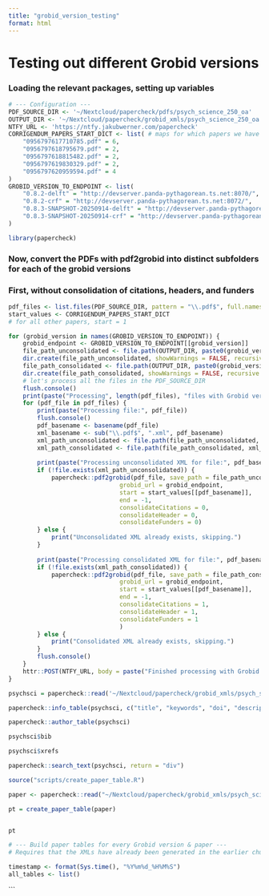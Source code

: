 ```yaml
---
title: "grobid_version_testing"
format: html
---
```


# Testing out different Grobid versions

### Loading the relevant packages, setting up variables

```r
# --- Configuration ---
PDF_SOURCE_DIR <- '~/Nextcloud/papercheck/pdfs/psych_science_250_oa'
OUTPUT_DIR <- '~/Nextcloud/papercheck/grobid_xmls/psych_science_250_oa'
NTFY_URL <- 'https://ntfy.jakubwerner.com/papercheck'
CORRIGENDUM_PAPERS_START_DICT <- list( # maps for which papers we have to specify start=X
    "0956797617710785.pdf" = 6,
    "0956797618795679.pdf" = 2,
    "0956797618815482.pdf" = 2,
    "0956797619830329.pdf" = 2,
    "0956797620959594.pdf" = 4
)
GROBID_VERSION_TO_ENDPOINT <- list(
    "0.8.2-delft" = "http://devserver.panda-pythagorean.ts.net:8070/",
    "0.8.2-crf" = "http://devserver.panda-pythagorean.ts.net:8072/",
    "0.8.3-SNAPSHOT-20250914-delft" = "http://devserver.panda-pythagorean.ts.net:8074/",
    "0.8.3-SNAPSHOT-20250914-crf" = "http://devserver.panda-pythagorean.ts.net:8076/"
)

library(papercheck)
```

### Now, convert the PDFs with pdf2grobid into distinct subfolders for each of the grobid versions

### First, without consolidation of citations, headers, and funders

```r

pdf_files <- list.files(PDF_SOURCE_DIR, pattern = "\\.pdf$", full.names = TRUE)
start_values <- CORRIGENDUM_PAPERS_START_DICT
# for all other papers, start = 1

for (grobid_version in names(GROBID_VERSION_TO_ENDPOINT)) {
    grobid_endpoint <- GROBID_VERSION_TO_ENDPOINT[[grobid_version]]
    file_path_unconsolidated <- file.path(OUTPUT_DIR, paste0(grobid_version, "_unconsolidated"))
    dir.create(file_path_unconsolidated, showWarnings = FALSE, recursive = TRUE)
    file_path_consolidated <- file.path(OUTPUT_DIR, paste0(grobid_version, "_consolidated_glutton_v1"))
    dir.create(file_path_consolidated, showWarnings = FALSE, recursive = TRUE)
    # let's process all the files in the PDF_SOURCE_DIR
    flush.console()
    print(paste("Processing", length(pdf_files), "files with Grobid version", grobid_version))
    for (pdf_file in pdf_files) {
        print(paste("Processing file:", pdf_file))
        flush.console()
        pdf_basename <- basename(pdf_file)
        xml_basename <- sub("\\.pdf$", ".xml", pdf_basename)
        xml_path_unconsolidated <- file.path(file_path_unconsolidated, xml_basename)
        xml_path_consolidated <- file.path(file_path_consolidated, xml_basename)
        
        print(paste("Processing unconsolidated XML for file:", pdf_basename))
        if (!file.exists(xml_path_unconsolidated)) {
            papercheck::pdf2grobid(pdf_file, save_path = file_path_unconsolidated,
                               grobid_url = grobid_endpoint,
                               start = start_values[[pdf_basename]],
                               end = -1,
                               consolidateCitations = 0,
                               consolidateHeader = 0,
                               consolidateFunders = 0)
        } else {
            print("Unconsolidated XML already exists, skipping.")
        }
        
        print(paste("Processing consolidated XML for file:", pdf_basename))
        if (!file.exists(xml_path_consolidated)) {
            papercheck::pdf2grobid(pdf_file, save_path = file_path_consolidated,
                               grobid_url = grobid_endpoint,
                               start = start_values[[pdf_basename]],
                               end = -1,
                               consolidateCitations = 1,
                               consolidateHeader = 1,
                               consolidateFunders = 1
                               )
        } else {
            print("Consolidated XML already exists, skipping.")
        }
        flush.console()
    }
    httr::POST(NTFY_URL, body = paste("Finished processing with Grobid version", grobid_version))
}

```

```r
psychsci = papercheck::read('~/Nextcloud/papercheck/grobid_xmls/psych_science_250_oa/0.8.3-SNAPSHOT-20250914-delft_consolidated_glutton_v1/0956797614527830.xml')

papercheck::info_table(psychsci, c("title", "keywords", "doi", "description"))
```

```r
papercheck::author_table(psychsci)
```

```r
psychsci$bib
```

```r
psychsci$xrefs
```

```r
papercheck::search_text(psychsci, return = "div")
```

```r
source("scripts/create_paper_table.R")

paper <- papercheck::read("~/Nextcloud/papercheck/grobid_xmls/psych_science_250_oa/0.8.3-SNAPSHOT-20250914-delft_consolidated_glutton_v1/0956797614527830.xml")

pt = create_paper_table(paper)


pt
```

```r
# --- Build paper tables for every Grobid version & paper ---
# Requires that the XMLs have already been generated in the earlier chunk.

timestamp <- format(Sys.time(), "%Y%m%d_%H%M%S")
all_tables <- list()

```

\`\`\`
